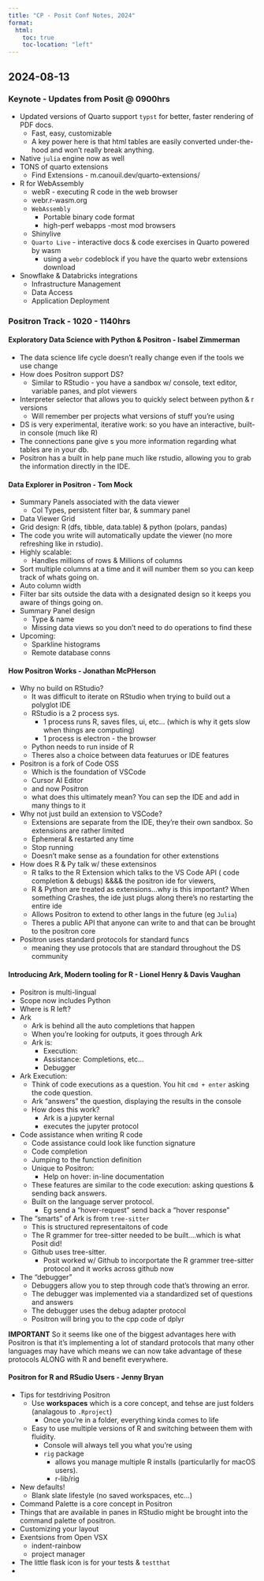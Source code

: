 ```yaml
---
title: "CP - Posit Conf Notes, 2024"
format: 
  html: 
    toc: true
    toc-location: "left"
---
```


## 2024-08-13 

### Keynote - Updates from Posit @ 0900hrs

  - Updated versions of Quarto support `typst` for better, faster rendering of PDF docs. 
      - Fast, easy, customizable
      - A key power here is that html tables are easily converted under-the-hood and won't really break anything. 
  - Native `julia` engine now as well
  - TONS of quarto extensions 
    - Find Extensions - m.canouil.dev/quarto-extensions/
  - R for WebAssembly 
    - webR - executing R code in the web browser
    - webr.r-wasm.org
    - `WebAssembly`
      - Portable binary code format
      - high-perf webapps
      -most mod browsers
    - Shinylive 
    - `Quarto Live` - interactive docs & code exercises in Quarto powered by wasm
      - using a `webr` codeblock if you have the quarto webr extensions download
  - Snowflake & Databricks integrations
    - Infrastructure Management
    - Data Access
    - Application Deployment

### Positron Track - 1020 - 1140hrs

#### Exploratory Data Science with Python & Positron - Isabel Zimmerman

  - The data science life cycle doesn't really change even if the tools we use change
  - How does Positron support DS? 
    - Similar to RStudio - you have a sandbox w/ console, text editor, variable panes, and plot viewers
  - Interpreter selector that allows you to quickly select between python & r versions
    - Will remember per projects what versions of stuff you're using
  - DS is very experimental, iterative work: so you have an interactive, built-in console (much like R)
  - The connections pane give s you more information regarding what tables are in your db. 
  - Positron has a built in help pane much like rstudio, allowing you to grab the information directly in the IDE. 


#### Data Explorer in Positron - Tom Mock 

  - Summary Panels associated with the data viewer
    - Col Types, persistent filter bar, & summary panel
  - Data Viewer Grid
  - Grid design: R (dfs, tibble, data.table) & python (polars, pandas)
  - The code you write will automatically update the viewer (no more refreshing like in rstudio). 
  - Highly scalable: 
    - Handles millions of rows & Millions of columns
  - Sort multiple columns at a time and it will number them so you can keep track of whats going on. 
  - Auto column width
  - Filter bar sits outside the data with a designated design so it keeps you aware of things going on. 
  - Summary Panel design 
    - Type & name 
    - Missing data views so you don't need to do operations to find these
  - Upcoming: 
    - Sparkline histograms
    - Remote database conns

#### How Positron Works - Jonathan McPHerson

  - Why no build on RStudio? 
    - It was difficult to iterate on RStudio when trying to build out a polyglot IDE
    - RStudio is a 2 process sys. 
      - 1 process runs R, saves files, ui, etc... (which is why it gets slow when things are computing)
      - 1 process is electron - the browser
    - Python needs to run inside of R 
    - Theres also a choice between data featurues or IDE features
  - Positron is a fork of Code OSS
    - Which is the foundation of VSCode
    - Cursor AI Editor
    - and now Positron
    - what does this ultimately mean? You can sep the IDE and add in many things to it
  - Why not just build an extension to VSCode? 
    - Extensions are separate from the IDE, they're their own sandbox. So extensions are rather limited
    - Ephemeral & restarted any time
    - Stop running 
    - Doesn't make sense as a foundation for other extenstions
  - How does R & Py talk w/ these extensinos
    - R talks to the R Extension which talks to the VS Code API ( code completion & debugs) &&&& the positron ide for viewers, 
    - R & Python are treated as extensions...why is this important? When something Crashes, the ide just plugs along there's no restarting the entire ide
    - Allows Positron to extend to other langs in the future (eg `Julia`)
    - Theres a public API that anyone can write to and that can be brought to the positron core
  - Positron uses standard protocols for standard funcs
    - meaning they use protocols that are standard throughout the DS community

#### Introducing Ark, Modern tooling for R - Lionel Henry & Davis Vaughan

  - Positron is multi-lingual 
  - Scope now includes Python
  - Where is R left? 
  - Ark
    - Ark is behind all the auto completions that happen
    - When you're looking for outputs, it goes through Ark
    - Ark is: 
      - Execution: 
      - Assistance: Completions, etc...
      - Debugger 
  - Ark Execution: 
    - Think of code executions as a question. You hit `cmd + enter` asking the code question. 
    - Ark "answers" the question, displaying the results in the console
    - How does this work? 
      - Ark is a jupyter kernal
      - executes the jupyter protocol
  - Code assistance when writing R code
    - Code assistance could look like function signature
    - Code completion
    - Jumping to the function definition
    - Unique to Positron: 
      - Help on hover: in-line documentation
    - These features are similar to the code execution: asking questions & sending back answers. 
    - Built on the language server protocol. 
      - Eg send a "hover-request" send back a "hover response"
  - The "smarts" of Ark is from `tree-sitter` 
    - This is structured representaitons of code
    - The R grammer for tree-sitter needed to be built....which is what Posit did!
    - Github uses tree-sitter. 
      - Posit worked w/ Github to incorportate the R grammer tree-sitter protocol and it works across github now
  - The "debugger"
    - Debuggers allow you to step through code that's throwing an error. 
    - The debugger was implemented via a standardized set of questions and answers
    - The debugger uses the debug adapter protocol
    - Positron will bring you to the cpp code of dplyr
  

  **IMPORTANT** So it seems like one of the biggest advantages here with Positron is that it's implementing a lot of standard protocols that many other languages may have which means we can now take advantage of these protocols ALONG with R and benefit everywhere. 

#### Positron for R and RSudio Users - Jenny Bryan

  - Tips for testdriving Positron
    - Use **workspaces** which is a core concept, and tehse are just folders (analagous to `.Rproject`)
      - Once you're in a folder, everything kinda comes to life
    - Easy to use multiple versions of R and switching between them with fluidity. 
      - Console will always tell you what you're using
      - `rig` package
        - allows you manage multiple R installs (particularlly for macOS users). 
        - r-lib/rig
  - New defaults!
    - Blank slate lifestyle (no saved workspaces, etc...)
  - Command Palette is a core concept in Positron
  - Things that are available in panes in RStudio might be brought into the command palette of positron. 
  - Customizing your layout
  - Exentsions from Open VSX
    - indent-rainbow
    - project manager
  - The little flask icon is for your tests & `testthat`
  - 


